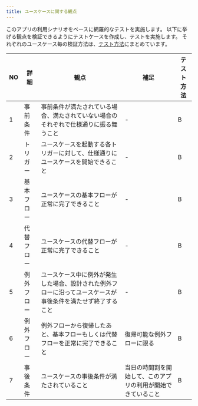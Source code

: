 ```yaml
---
title: ユースケースに関する観点
---
```


このアプリの利用シナリオをベースに網羅的なテストを実施します。
以下に挙げる観点を検証できるようにテストケースを作成し、テストを実施します。
それぞれのユースケース毎の検証方法は、[テスト方法](../functional-testing.mdx#テスト方法)にまとめています。

| NO | 詳細 | 観点 | 補足 | テスト方法 |
| --- | --- | --- | --- | --- |
| 1 | 事前条件 | 事前条件が満たされている場合、満たされていない場合のそれぞれで仕様通りに振る舞うこと | - | B |
| 2 | トリガー | ユースケースを起動する各トリガーに対して、仕様通りにユースケースを開始できること | - | B |
| 3 | 基本フロー | ユースケースの基本フローが正常に完了できること | - | B |
| 4 | 代替フロー | ユースケースの代替フローが正常に完了できること | - | B |
| 5 | 例外フロー | ユースケース中に例外が発生した場合、設計された例外フローに沿ってユースケースが事後条件を満たせず終了すること | - | B |
| 6 | 例外フロー | 例外フローから復帰したあと、基本フローもしくは代替フローを正常に完了できること | 復帰可能な例外フローに限る | B |
| 7 | 事後条件 | ユースケースの事後条件が満たされていること | 当日の時間割を開始して、このアプリの利用が開始できていること | B |
